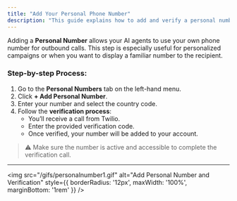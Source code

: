 ```yaml
---
title: "Add Your Personal Phone Number"
description: "This guide explains how to add and verify a personal number for outbound calls in Callin.io."
---
```


Adding a **Personal Number** allows your AI agents to use your own phone number for outbound calls. This step is especially useful for personalized campaigns or when you want to display a familiar number to the recipient.

### Step-by-step Process:

1. Go to the **Personal Numbers** tab on the left-hand menu.
2. Click **+ Add Personal Number**.
3. Enter your number and select the country code.
4. Follow the **verification process**:
   - You’ll receive a call from Twilio.
   - Enter the provided verification code.
   - Once verified, your number will be added to your account.

> ⚠️ Make sure the number is active and accessible to complete the verification call.

---

<img
   src="/gifs/personalnumber1.gif"
   alt="Add Personal Number and Verification"
   style={{ borderRadius: '12px', maxWidth: '100%', marginBottom: '1rem' }}
/>
